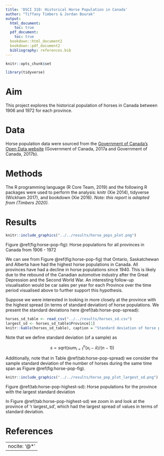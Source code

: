 ```yaml
---
title: 'DSCI 310: Historical Horse Population in Canada'
author: "Tiffany Timbers & Jordan Bourak"
output:
  html_document:
    toc: true
  pdf_document:
    toc: true
  bookdown::html_document2
  bookdown::pdf_document2
  bibliography: references.bib  
---
```


```r
knitr::opts_chunk$set
```

```r
library(tidyverse)
```

# Aim

This project explores the historical population of horses in Canada between 1906 and 1972 for each province.

# Data

Horse population data were sourced from the [Government of Canada's Open Data website](http://open.canada.ca/en/open-data) (Government of Canada, 2017a and Government of Canada, 2017b).

# Methods

The R programming language (R Core Team, 2019) and the following R packages were used to perform the analysis: knitr (Xie 2014), tidyverse (Wickham 2017), and bookdown (Xie 2016). *Note: this report is adapted from (Timbers 2020).*

# Results

```r
knitr::include_graphics("../../results/horse_pops_plot.png")
```

Figure \@ref(fig:horse-pop-fig): Horse populations for all provinces in Canada from 1906 - 1972

We can see from Figure \@ref(fig:horse-pop-fig) that Ontario, Saskatchewan and Alberta have had the highest horse populations in Canada. All provinces have had a decline in horse populations since 1940. This is likely due to the rebound of the Canadian automotive industry after the Great Depression and the Second World War. An interesting follow-up visualisation would be car sales per year for each Province over the time period visualised above to further support this hypothesis.

Suppose we were interested in looking in more closely at the province with the highest spread (in terms of standard deviation) of horse populations. We present the standard deviations here \@ref(tab:horse-pop-spread):

```r
horses_sd_table <- read_csv("../../results/horses_sd.csv")
largest_sd <- horses_sd_table$Province[1]
knitr::kable(horses_sd_table), caption = "Standard deviation of horse populations across all provinces in Canada from 1906 - 1972"
```

Note that we define standard deviation (of a sample) as

$$s = sqrt( sum_{i = 1}^n(x_i - \bar{x}) / (n-1))$$

Additionally, note that in Table \@ref(tab:horse-pop-spread) we consider the sample standard deviation of the number of horses during the same time span as Figure \@ref(fig:horse-pop-fig).

```r
knitr::include_graphics("../../results/horse_pop_plot_largest_sd.png")
```

Figure \@ref(tab:horse-pop-highest-sd): Horse populations for the province with the largest standard deviation

In Figure \@ref(tab:horse-pop-highest-sd) we zoom in and look at the province of 'r largest_sd', which had the largest spread of values in terms of standard deviation.

# References

---
nocite: '@*'
---
